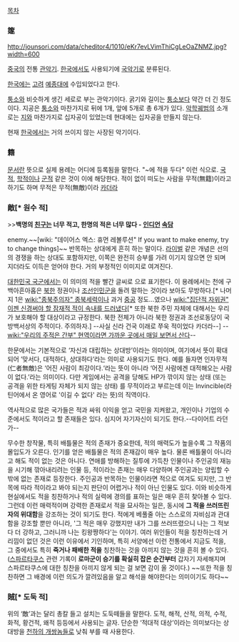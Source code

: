 [[목차]]

=== 篴 ===
http://jounsori.com/data/cheditor4/1010/eKr7evLVimThiCgLeOaZNMZ.jpg?width=600

[[중국]]의 전통 [[관악기]]. [[한국]]에서도 사용되기에 [[국악기]]로 분류된다.

[[한국]]에는 [[고려]] [[예종]]대에 수입되었다고 한다.

[[퉁소]]와 비슷하게 생긴 세로로 부는 관악기이다. 굵기와 길이는 [[퉁소]]보다 약간 더 긴 정도이다. 지공은 [[퉁소]]와 마찬가지로 뒤에 1개, 앞에 5개로 총 6개가 있다. [[악학궤범]]의 소개로는 [[지]]와 마찬가지로 십자공이 있었는데 현대에는 십자공을 만들지 않는다.

현재 [[한국]]에서는 거의 쓰이지 않는 사장된 악기이다.

=== 籍 ===
[[문서]]란 뜻으로 실제 용례는 어디에 등록됨을 말한다. "~에 적을 두다" 이런 식으로. [[국적]], [[학적]]이나 [[군적]] 같은 것이 이에 해당한다. 적이 없이 떠도는 사람을 무적(無籍)이라고 하기도 하며 무적은 무적(無敵)이라 [[카더라]]

=== 敵[* '''원수''' 적] ===

>>'''백명의 [[친구]]는 너무 적고, 한명의 적은 너무 많다 - [[인디언]] [[속담]]'''

enemy.~~[wiki: "데이어스 엑스: 휴먼 레볼루션" If you want to make enemy, try to change things]~~ 반목하는 상대에게 흔히 하는 말이다. 
[[라이벌]] 같은 개념은 선의의 경쟁을 하는 상대도 포함하지만, 이쪽은 완전히 승부를 가려 이기지 않으면 안 되며 지더라도 이득은 얻어야 한다. 거의 부정적인 이미지로 여겨진다.

[[대한민국 국군]]에서는 이 의미의 적을 빨간 글씨로 '''{{{#red 적}}}'''으로 표기한다. 이 용례에서는 천에 구백아흔아홉은 [[북한]] 정권이나 [[조선인민군]]을 돌려 말하는 것이라 보아도 무방하다.[* 나머지 1은 [[wiki:"종북주의자" 종북세력]]이나 과거 [[중공]] 정도...였으나 [[wiki:"집단적 자위권" 이젠 신경써야 할 잠재적 적이 속내를 드러냈다]][* 또한 북한 주민 자체에 대해서는 우리가 보호해야 할 대상이라고 규정한다. 북한 전체가 아니라 북한 정권과 조선로동당이 국방백서상의 주적이다. 주의하자.] --사실 신라 건국 이래로 쭈욱 적이었다 카더라--] -- [[wiki:"우리의 주적은 간부" 현역이라면 가까운 곳에서 매일 보면서 산다]]--

한문에서는 기본적으로 ‘자신과 대립하는 상대방’이라는 의미이며, 여기에서 뜻이 확대되어 ’맞서다, 대적하다, 상대하다’라는 의미로 사용되기도 한다. 예를 들자면 인자무적(仁者無敵)은 ‘어진 사람이 최강이다.‘라는 뜻이 아니라 ‘어진 사람에겐 대적해오는 사람이 없다.’라는 의미이다. 다만 게임에서는 공격을 당해도 HP가 깎이지 않는 상태 (또는 공격을 위한 타게팅 자체가 되지 않는 상태) 를 무적이라고 부르는데 이는 Invincible(라틴어에서 온 영어로 '이길 수 없다' 라는 뜻)의 직역이다.

역사적으로 많은 국가들은 적과 싸워 이익을 얻고 국민을 지켜왔고, 개인이나 기업의 수준에서도 적이라고 할 존재들은 있다. 심지어 자기자신이 되기도 한다.--다이어트 라던가--

무수한 창작물, 특히 배틀물은 적의 존재가 중요한데, 적의 매력도가 높을수록 그 작품의 몰입도가 오른다. 인기를 얻은 배틀물은 적의 존재감이 매우 높다. 물론 배틀물이 아니라고 해도 적이 없는 것은 아니다. 연애를 방해하는 질투에 가득찬 인물이나 주인공의 재능을 시기해 깎아내리려는 인물 등, 적이라는 존재는 매우 다양하며 주인공과는 양립할 수밖에 없는 존재로 등장한다. 주인공과 반목하는 인물이라면 적으로 여겨도 되지만, 그 반목에 따라 적이라고 봐야 되는지 판단이 어렵거나 적이 아닌 인물도 있다. 이와 비슷하게 현실에서도 적을 칭찬하거나 적의 실력에 경의를 표하는 일은 매우 흔히 찾아볼 수 있다.
그런데 이런 매력적이며 강력한 존재로서 적을 묘사하는 일은, 동시에 '''그 적을 쓰러뜨린 자의 위대함'''을 강조하는 것이 되기도 한다. 적에게 베풀줄 아는 스스로의 자비심과 관대함을 강조할 뿐만 아니라, '그 적은 매우 강했지만 내가 그를 쓰러뜨렸으니 나는 그 적보다 더 강하고, 그러니까 나는 킹왕짱하다'는 이야기. 여러 위인들이 적을 칭찬하는데 거리낌이 없던 것은 이런 이유에서 기인하며, 특히 서양에선 이런 전통에서 지금도 적을, 그 중에서도 특히 '''죽거나 패배한 적을''' 칭찬하는 것을 아끼지 않는 것을 흔히 볼 수 있다. ([[스파르타쿠스]] 관련 기록이 '''로마군이 승기를 확실히 잡은 순간부터''' 갑자기 자세해지며 스파르타쿠스에 대한 칭찬을 아끼지 않게 되는 걸 보면 감이 올 것이다.) ~~또한 적을 칭찬하면 그 배경에 이런 의도가 깔려있음을 알고 해석을 해야한다는 의미이기도 하다~~

=== 賊[* '''도둑''' 적] ===
위의 ‘敵’과는 달리 총칼 들고 설치는 도둑떼들을 말한다. 도적, 해적, 산적, 의적, 수적, 화적, 황건적, 왜적 등등에서 사용되는 글자. 단순한 ‘적대적 대상’이라는 의미보다는 상대방을 [[천하의 개쌍놈들]]로 낮춰 부를 때 사용한다.
